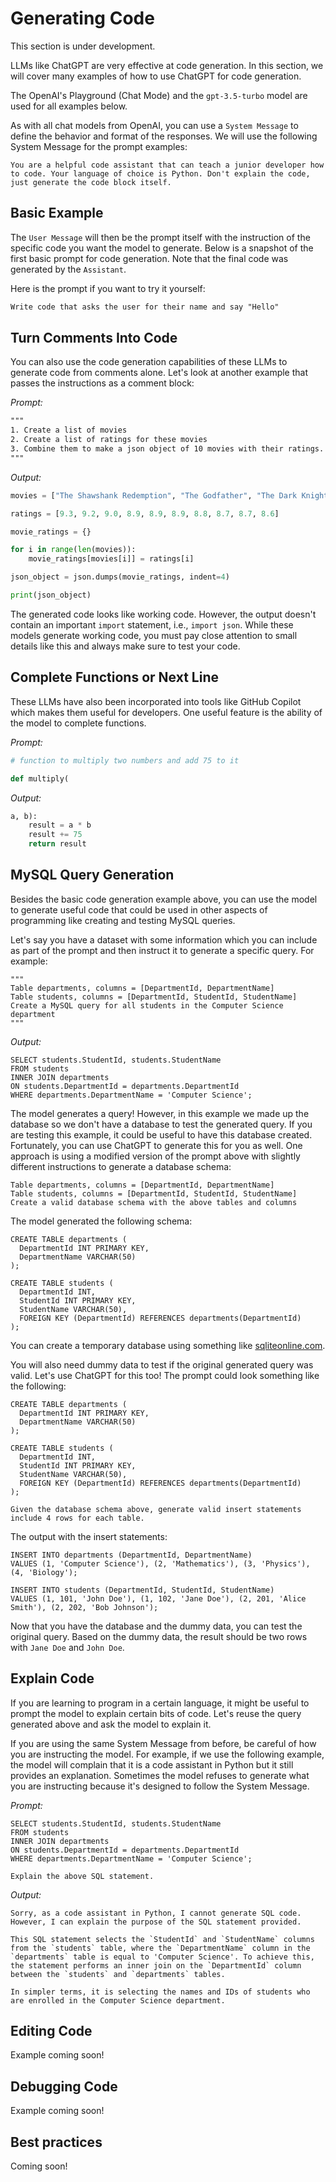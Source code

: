 # Generating Code


This section is under development.


LLMs like ChatGPT are very effective at code generation. In this section, we will cover many examples of how to use ChatGPT for code generation.

The OpenAI's Playground (Chat Mode) and the `gpt-3.5-turbo` model are used for all examples below.

As with all chat models from OpenAI, you can use a `System Message` to define the behavior and format of the responses. We will use the following System Message for the prompt examples:

```
You are a helpful code assistant that can teach a junior developer how to code. Your language of choice is Python. Don't explain the code, just generate the code block itself.
```

## Basic Example

The `User Message` will then be the prompt itself with the instruction of the specific code you want the model to generate. Below is a snapshot of the first basic prompt for code generation. Note that the final code was generated by the `Assistant`.

<Screenshot src={CODE1} alt="CODE1" />

Here is the prompt if you want to try it yourself: 

```txt filename="prompt.txt" copy
Write code that asks the user for their name and say "Hello"
```

## Turn Comments Into Code

You can also use the code generation capabilities of these LLMs to generate code from comments alone. Let's look at another example that passes the instructions as a comment block:

*Prompt:*
```txt filename="prompt.txt" copy
"""
1. Create a list of movies
2. Create a list of ratings for these movies
3. Combine them to make a json object of 10 movies with their ratings.
"""
```

*Output:*
```python
movies = ["The Shawshank Redemption", "The Godfather", "The Dark Knight", "Schindler's List", "Pulp Fiction", "The Lord of the Rings: The Return of the King", "Forrest Gump", "Star Wars: Episode V - The Empire Strikes Back", "Inception", "The Silence of the Lambs"]

ratings = [9.3, 9.2, 9.0, 8.9, 8.9, 8.9, 8.8, 8.7, 8.7, 8.6]

movie_ratings = {}

for i in range(len(movies)):
    movie_ratings[movies[i]] = ratings[i]

json_object = json.dumps(movie_ratings, indent=4)

print(json_object)
```

The generated code looks like working code. However, the output doesn't contain an important `import` statement, i.e., `import json`. While these models generate working code, you must pay close attention to small details like this and always make sure to test your code. 

## Complete Functions or Next Line

These LLMs have also been incorporated into tools like GitHub Copilot which makes them useful for developers. One useful feature is the ability of the model to complete functions. 

*Prompt:*
```python filename="file.py" copy
# function to multiply two numbers and add 75 to it

def multiply(
```

*Output:*
```python
a, b):
    result = a * b
    result += 75
    return result
```

## MySQL Query Generation

Besides the basic code generation example above, you can use the model to generate useful code that could be used in other aspects of programming like creating and testing MySQL queries. 

Let's say you have a dataset with some information which you can include as part of the prompt and then instruct it to generate a specific query. For example:

```
"""
Table departments, columns = [DepartmentId, DepartmentName]
Table students, columns = [DepartmentId, StudentId, StudentName]
Create a MySQL query for all students in the Computer Science department
"""
```

*Output:*
```mysql
SELECT students.StudentId, students.StudentName
FROM students
INNER JOIN departments
ON students.DepartmentId = departments.DepartmentId
WHERE departments.DepartmentName = 'Computer Science';
```

The model generates a query! However, in this example we made up the database so we don't have a database to test the generated query. If you are testing this example, it could be useful to have this database created. Fortunately, you can use ChatGPT to generate this for you as well. One approach is using a modified version of the prompt above with slightly different instructions to generate a database schema:

```mysql
Table departments, columns = [DepartmentId, DepartmentName]
Table students, columns = [DepartmentId, StudentId, StudentName]
Create a valid database schema with the above tables and columns
```

The model generated the following schema:

```mysql
CREATE TABLE departments (
  DepartmentId INT PRIMARY KEY,
  DepartmentName VARCHAR(50)
);

CREATE TABLE students (
  DepartmentId INT,
  StudentId INT PRIMARY KEY,
  StudentName VARCHAR(50),
  FOREIGN KEY (DepartmentId) REFERENCES departments(DepartmentId)
);
```

You can create a temporary database using something like [sqliteonline.com](https://sqliteonline.com/).

You will also need dummy data to test if the original generated query was valid. Let's use ChatGPT for this too! The prompt could look something like the following:

```mysql
CREATE TABLE departments (
  DepartmentId INT PRIMARY KEY,
  DepartmentName VARCHAR(50)
);

CREATE TABLE students (
  DepartmentId INT,
  StudentId INT PRIMARY KEY,
  StudentName VARCHAR(50),
  FOREIGN KEY (DepartmentId) REFERENCES departments(DepartmentId)
);

Given the database schema above, generate valid insert statements include 4 rows for each table.
```

The output with the insert statements:

```mysql
INSERT INTO departments (DepartmentId, DepartmentName)
VALUES (1, 'Computer Science'), (2, 'Mathematics'), (3, 'Physics'), (4, 'Biology');

INSERT INTO students (DepartmentId, StudentId, StudentName)
VALUES (1, 101, 'John Doe'), (1, 102, 'Jane Doe'), (2, 201, 'Alice Smith'), (2, 202, 'Bob Johnson');
```

Now that you have the database and the dummy data, you can test the original query. Based on the dummy data, the result should be two rows with `Jane Doe` and `John Doe`.

## Explain Code
If you are learning to program in a certain language, it might be useful to prompt the model to explain certain bits of code. Let's reuse the query generated above and ask the model to explain it.

If you are using the same System Message from before, be careful of how you are instructing the model. For example, if we use the following example, the model will complain that it is a code assistant in Python but it still provides an explanation. Sometimes the model refuses to generate what you are instructing because it's designed to follow the System Message. 

*Prompt:*

```mysql filename="file.sql" copy
SELECT students.StudentId, students.StudentName
FROM students
INNER JOIN departments
ON students.DepartmentId = departments.DepartmentId
WHERE departments.DepartmentName = 'Computer Science';

Explain the above SQL statement.
```

*Output:*

```
Sorry, as a code assistant in Python, I cannot generate SQL code. However, I can explain the purpose of the SQL statement provided. 

This SQL statement selects the `StudentId` and `StudentName` columns from the `students` table, where the `DepartmentName` column in the `departments` table is equal to 'Computer Science'. To achieve this, the statement performs an inner join on the `DepartmentId` column between the `students` and `departments` tables. 

In simpler terms, it is selecting the names and IDs of students who are enrolled in the Computer Science department.
```

## Editing Code
Example coming soon!

## Debugging Code
Example coming soon!

## Best practices
Coming soon!